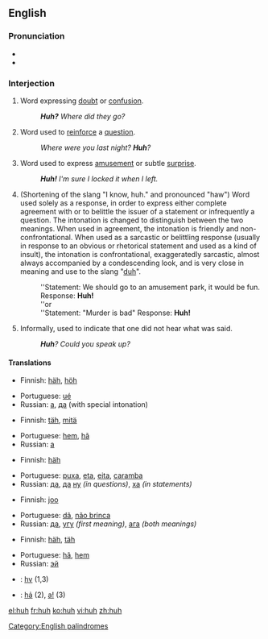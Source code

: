 ==English==

===Pronunciation===
* {{IPA|/hʌ̃/}}
* {{audio|en-us-huh.ogg|Audio (US)}}

===Interjection===
{{en-intj}}

# Word expressing [[doubt]] or [[confusion]].
#: '''''Huh?''' Where did they go?''
# Word used to [[reinforce]] a [[question]].
#: ''Where were you last night?  '''Huh'''?''
# Word used to express [[amusement]] or subtle [[surprise]].
#: '''''Huh!'''  I'm sure I locked it when I left.''
# <!--is this regional?--> (Shortening of the slang "I know, huh." and pronounced "haw") Word used solely as a response, in order to express either complete agreement with or to belittle the issuer of a statement or infrequently a question. The intonation is changed to distinguish between the two meanings. When used in agreement, the intonation is friendly and non-confrontational. When used as a sarcastic or belittling response (usually in response to an obvious or rhetorical statement and used as a kind of insult), the intonation is confrontational, exaggeratedly sarcastic, almost always accompanied by a condescending look, and is very close in meaning and use to the slang "[[duh]]".
#: ''Statement: We should go to an amusement park, it would be fun. Response: '''Huh!'''
#: ''or
#: ''Statement: "Murder is bad" Response: '''Huh!'''
# Informally, used to indicate that one did not hear what was said.
#: '''''Huh'''?  Could you speak up?''

====Translations====
{{trans-top|expressing doubt or confusion}}
* Finnish: [[häh]], [[höh]]
{{trans-mid}}
* Portuguese: [[ué]]
* Russian: [[а]], [[да]] (with special intonation)
{{trans-bottom}}

{{trans-top|to reinforce a question}}
* Finnish: [[täh]], [[mitä]]
{{trans-mid}}
* Portuguese: [[hem]], [[hã]]
* Russian: [[a]]
{{trans-bottom}}

{{trans-top|to express amusement or subtle surprise}}
* Finnish: [[häh]]
{{trans-mid}}
* Portuguese: [[puxa]], [[eta]], [[eita]], [[caramba]]
* Russian: [[да]], [[да]] [[ну]] ''(in questions)'', [[ха]] ''(in statements)''
{{trans-bottom}}

{{trans-top|"I know, huh"}}
* Finnish: [[joo]]
{{trans-mid}}
* Portuguese: [[dã]], [[não brinca]]
* Russian: [[да]], [[угу]] ''(first meaning)'', [[ага]] ''(both meanings)''
{{trans-bottom}}

{{trans-top|to indicate that one didn't hear}}
* Finnish: [[häh]], [[täh]]
{{trans-mid}}
* Portuguese: [[hã]], [[hem]]
* Russian: [[эй]]
{{trans-bottom}}

{{checktrans-top}}
* {{ttbc|Cherokee}}: [[hv]] (1,3)
* {{ttbc|Vietnamese}}: [[hả]] (2), [[a|a!]] (3)
{{trans-bottom}}

[[Category:English palindromes]]

[[el:huh]]
[[fr:huh]]
[[ko:huh]]
[[vi:huh]]
[[zh:huh]]